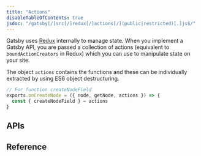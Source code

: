```yaml
---
title: "Actions"
disableTableOfContents: true
jsdoc: "/gatsby[/]src[/]redux[/]actions[/](public|restricted)[.]js$/"
---
```




Gatsby uses [Redux](http://redux.js.org) internally to manage state. When you implement a Gatsby API, you are passed a collection of actions (equivalent to `boundActionCreators` in Redux) which you can use to manipulate state on your site.

The object `actions` contains the functions and these can be individually extracted by using ES6 object destructuring.
          
```javascript
// For function createNodeField
exports.onCreateNode = ({ node, getNode, actions }) => {
  const { createNodeField } = actions
}
```

## APIs
<APIContents docs={props.mergedFuncs} />

## Reference
<APIReference docs={props.mergedFuncs} />
